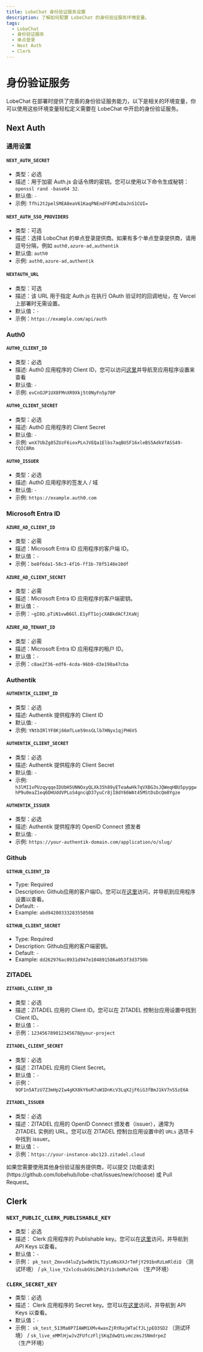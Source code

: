 ```yaml
---
title: LobeChat 身份验证服务设置
description: 了解如何配置 LobeChat 的身份验证服务环境变量。
tags:
  - LobeChat
  - 身份验证服务
  - 单点登录
  - Next Auth
  - Clerk
---
```


# 身份验证服务

LobeChat 在部署时提供了完善的身份验证服务能力，以下是相关的环境变量，你可以使用这些环境变量轻松定义需要在 LobeChat 中开启的身份验证服务。

## Next Auth

### 通用设置

#### `NEXT_AUTH_SECRET`

- 类型：必选
- 描述：用于加密 Auth.js 会话令牌的密钥。您可以使用以下命令生成秘钥： `openssl rand -base64 32`.
- 默认值: `-`
- 示例: `Tfhi2t2pelSMEA8eaV61KaqPNEndFFdMIxDaJnS1CUI=`

#### `NEXT_AUTH_SSO_PROVIDERS`

- 类型：可选
- 描述：选择 LoboChat 的单点登录提供商。如果有多个单点登录提供商，请用逗号分隔，例如 `auth0,azure-ad,authentik`
- 默认值: `auth0`
- 示例: `auth0,azure-ad,authentik`

#### `NEXTAUTH_URL`

- 类型：可选
- 描述：该 URL 用于指定 Auth.js 在执行 OAuth 验证时的回调地址，在 Vercel 上部署时无需设置。
- 默认值：`-`
- 示例：`https://example.com/api/auth`

### Auth0

#### `AUTH0_CLIENT_ID`

- 类型：必选
- 描述: Auth0 应用程序的 Client ID，您可以访问[这里](https://manage.auth0.com/dashboard)并导航至应用程序设置来查看
- 默认值: `-`
- 示例: `evCnOJP1UX8FMnXR9Xkj5t0NyFn5p70P`

#### `AUTH0_CLIENT_SECRET`

- 类型：必选
- 描述: Auth0 应用程序的 Client Secret
- 默认值: `-`
- 示例: `wnX7UbZg85ZUzF6ioxPLnJVEQa1Elbs7aqBUSF16xleBS5AdkVfASS49-fQIC8Rm`

#### `AUTH0_ISSUER`

- 类型：必选
- 描述: Auth0 应用程序的签发人 / 域
- 默认值: `-`
- 示例: `https://example.auth0.com`

### Microsoft Entra ID

#### `AZURE_AD_CLIENT_ID`

- 类型：必需
- 描述：Microsoft Entra ID 应用程序的客户端 ID。
- 默认值：`-`
- 示例：`be8f6da1-58c3-4f16-ff1b-78f5148e10df`

#### `AZURE_AD_CLIENT_SECRET`

- 类型：必需
- 描述：Microsoft Entra ID 应用程序的客户端密钥。
- 默认值：`-`
- 示例：`~gI8Q.pTiN1vwB6Gl.E1yFT1ojcXABkdACfJXaNj`

#### `AZURE_AD_TENANT_ID`

- 类型：必需
- 描述：Microsoft Entra ID 应用程序的租户 ID。
- 默认值：`-`
- 示例：`c8ae2f36-edf6-4cda-96b9-d3e198a47cba`

### Authentik

#### `AUTHENTIK_CLIENT_ID`

- 类型：必选
- 描述: Authentik 提供程序的 Client ID
- 默认值: `-`
- 示例: `YNtbIRlYF8Kj66mTLue59nsGLlb7HNyx1qjPH6VS`

#### `AUTHENTIK_CLIENT_SECRET`

- 类型：必选
- 描述: Authentik 提供程序的 Client Secret
- 默认值: `-`
- 示例: `h3lMI1vPUzqyqqeIDUbH5UNNOxyQLXk35h89yETeaAwHk7qVXBG3sJQWeqHBU5pyggwhP9u0eaZ1eq6DHUddVPLoS4gncqD37yuCr8jI8dY66WAt45MStDsDcQm0Ygze`

#### `AUTHENTIK_ISSUER`

- 类型：必选
- 描述: Authentik 提供程序的 OpenID Connect 颁发者
- 默认值: `-`
- 示例: `https://your-authentik-domain.com/application/o/slug/`

### Github

#### `GITHUB_CLIENT_ID`

- Type: Required
- Description: Github应用的客户端ID。您可以在[这里](https://github.com/settings/apps)访问，并导航到应用程序设置以查看。
- Default: `-`
- Example: `abd94200333283550508`

#### `GITHUB_CLIENT_SECRET`

- Type: Required
- Description: Github应用的客户端密钥。
- Default: `-`
- Example: `dd262976ac0931d947e104891586a053f3d3750b`

### ZITADEL

#### `ZITADEL_CLIENT_ID`

- 类型：必选
- 描述：ZITADEL 应用的 Client ID。您可以在 ZITADEL 控制台应用设置中找到 Client ID。
- 默认值：`-`
- 示例：`123456789012345678@your-project`

#### `ZITADEL_CLIENT_SECRET`

- 类型：必选
- 描述：ZITADEL 应用的 Client Secret。
- 默认值：`-`
- 示例：`9QF1n5ATzU7Z3mHp2Iw4gKX8kY6oR7uW1DnKcV3LqX2jF6iG3fBmJ1kV7nS5zE6A`

#### `ZITADEL_ISSUER`

- 类型：必选
- 描述：ZITADEL 应用的 OpenID Connect 颁发者（issuer），通常为 ZITADEL 实例的 URL。您可以在 ZITADEL 控制台应用设置中的 `URLs` 选项卡中找到 issuer。
- 默认值：`-`
- 示例：`https://your-instance-abc123.zitadel.cloud`

<Callout>
  如果您需要使用其他身份验证服务提供商，可以提交
  [功能请求](https://github.com/lobehub/lobe-chat/issues/new/choose) 或 Pull Request。
</Callout>

## Clerk

### `NEXT_PUBLIC_CLERK_PUBLISHABLE_KEY`

- 类型：必选
- 描述： Clerk 应用程序的 Publishable key。您可以在[这里](https://dashboard.clerk.com)访问，并导航到 API Keys 以查看。
- 默认值：`-`
- 示例： `pk_test_Zmxvd4luZy1wdW1hLTIyLmNsXXJrTmFjY291bnRzLmRldiQ` （测试环境） / `pk_live_Y2xlcdsubG9iZWh1Yi1cbmMuY24k` （生产环境）

### `CLERK_SECRET_KEY`

- 类型：必选
- 描述： Clerk 应用程序的 Secret key。您可以在[这里](https://dashboard.clerk.com)访问，并导航到 API Keys 以查看。
- 默认值：`-`
- 示例： `sk_test_513Ma0P7IAWM1XMv4waxZjRYRajWTaCfJLjpEO3SD2` （测试环境） / `sk_live_eMMlHjwJvZFUfczFljSKqZdwQtLvmczmsJSNmdrpeZ`（生产环境）
